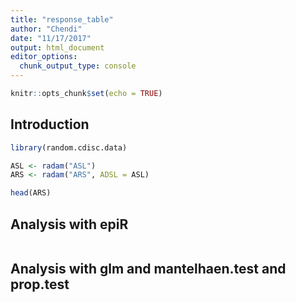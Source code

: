 ```yaml
---
title: "response_table"
author: "Chendi"
date: "11/17/2017"
output: html_document
editor_options: 
  chunk_output_type: console
---
```


```r
knitr::opts_chunk$set(echo = TRUE)
```

## Introduction

```r

library(random.cdisc.data)

ASL <- radam("ASL")
ARS <- radam("ARS", ADSL = ASL)

head(ARS)
```


## Analysis with epiR

```r

```

## Analysis with glm and mantelhaen.test and prop.test


```r

```


